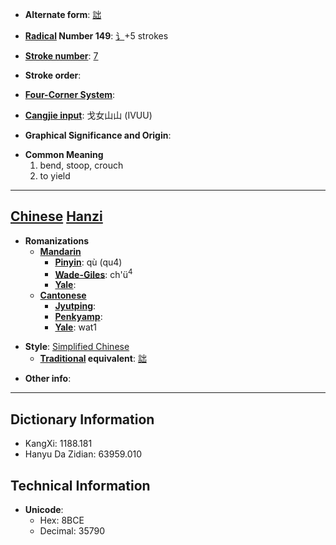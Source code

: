 * '''Alternate form''': [[詘]]

* '''[[Wiktionary:Chinese radical index| Radical]] Number 149''': [[Wiktionary:Chinese radical index 讠|讠]]+5 strokes

* '''[[Wiktionary:Chinese total strokes index|Stroke number]]''': [[Wiktionary:Chinese total strokes index 7|7]]

* '''Stroke order''': 

* '''[[Wiktionary:Chinese four corner index|Four-Corner System]]''': 

* '''[[Wiktionary:Chinese Cangjie index|Cangjie input]]''': 戈女山山 (IVUU)

* '''Graphical Significance and Origin''': 

* '''Common Meaning'''
*#bend, stoop, crouch
*# to yield


----

== [[Chinese]] [[Hanzi]] ==

* '''Romanizations'''
** '''[[Mandarin]]'''
*** '''[[Pinyin]]''': qù (qu4)
*** '''[[Wade-Giles]]''': ch'ü<sup>4</sup>
*** '''[[Yale]]''': 
** '''[[Cantonese]]'''
*** '''[[Jyutping]]''':
*** '''[[Penkyamp]]''': 
*** '''[[Yale]]''': wat1

* '''Style''': [[Simplified Chinese]] 
** '''[[Traditional Chinese|Traditional]] equivalent''': [[詘]]

* '''Other info''': 

----

== Dictionary Information ==

* KangXi: 1188.181
* Hanyu Da Zidian: 63959.010

== Technical Information ==

* '''Unicode''':
** Hex: 8BCE
** Decimal: 35790